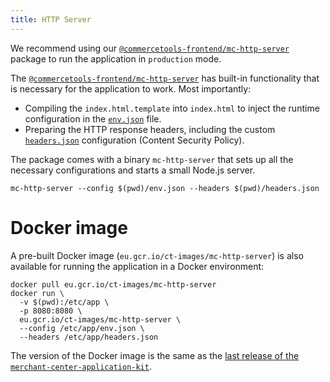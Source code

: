 ```yaml
---
title: HTTP Server
---
```


We recommend using our [`@commercetools-frontend/mc-http-server`](https://www.npmjs.com/package/@commercetools-frontend/mc-http-server) package to run the application in `production` mode.

The [`@commercetools-frontend/mc-http-server`](https://www.npmjs.com/package/@commercetools-frontend/mc-http-server) has built-in functionality that is necessary for the application to work. Most importantly:

- Compiling the `index.html.template` into `index.html` to inject the runtime configuration in the [`env.json`](/deployment/runtime-configuration) file.
- Preparing the HTTP response headers, including the custom [`headers.json`](/deployment/runtime-configuration) configuration (Content Security Policy).

The package comes with a binary `mc-http-server` that sets up all the necessary configurations and starts a small Node.js server.

```console
mc-http-server --config $(pwd)/env.json --headers $(pwd)/headers.json
```

# Docker image

A pre-built Docker image (`eu.gcr.io/ct-images/mc-http-server`) is also available for running the application in a Docker environment:

```console noPromptLines="3-7"
docker pull eu.gcr.io/ct-images/mc-http-server
docker run \
  -v $(pwd):/etc/app \
  -p 8080:8080 \
  eu.gcr.io/ct-images/mc-http-server \
  --config /etc/app/env.json \
  --headers /etc/app/headers.json
```

The version of the Docker image is the same as the [last release of the `merchant-center-application-kit`](https://github.com/commercetools/merchant-center-application-kit/releases).
